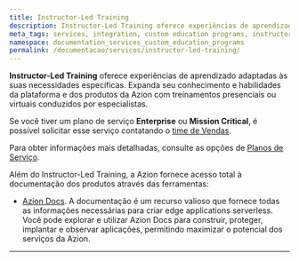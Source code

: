 ```yaml
---
title: Instructor-Led Training
description: Instructor-Led Training oferece experiências de aprendizagem personalizadas adaptadas às suas necessidades específicas.
meta_tags: services, integration, custom education programs, instructor, instructor-led, coach, teach, learn
namespace: documentation_services_custom_education_programs
permalink: /documentacao/servicos/instructor-led-training/
---
```


**Instructor-Led Training** oferece experiências de aprendizado adaptadas às suas necessidades específicas. Expanda seu conhecimento e habilidades da plataforma e dos produtos da Azion com treinamentos presenciais ou virtuais conduzidos por especialistas.

Se você tiver um plano de serviço **Enterprise** ou **Mission Critical**, é possível solicitar esse serviço contatando o [time de Vendas](https://www.azion.com/pt-br/contate-vendas/).

Para obter informações mais detalhadas, consulte as opções de [Planos de Serviço](https://www.azion.com/pt-br/servicos-profissionais/).

Além do Instructor-Led Training, a Azion fornece acesso total à documentação dos produtos através das ferramentas:

- [Azion Docs](https://www.azion.com/pt-br/documentacao/). A documentação é um recurso valioso que fornece todas as informações necessárias para criar edge applications serverless. Você pode explorar e utilizar Azion Docs para construir, proteger, implantar e observar aplicações, permitindo maximizar o potencial dos serviços da Azion.

---

